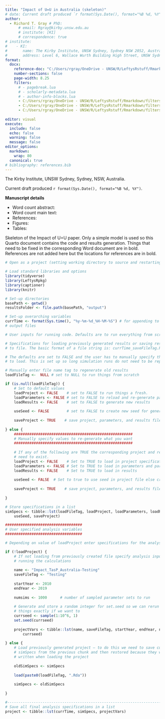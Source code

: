 ```yaml
---
title: "Impact of U=U in Australia (skeleton)"
# date: Current draft produced `r format(Sys.Date(), format="%B %d, %Y")`.
author:
  - Richard T. Gray # PhD:
      # email: Rgray@kirby.unsw.edu.au
      # institute: [KI]
      # correspondence: true
# institute: 
#    - KI: 
#       name: The Kirby Institute, UNSW Sydney, Sydney NSW 2052, Australia
#       address: Level 6, Wallace Wurth Building High Street, UNSW Sydney Kensington NSW 2052
format:
  docx:
    reference-doc: "C:/Users/rgray/OneDrive - UNSW/R/LeftysRstuff/Rmarkdown/mystyles_Paper.docx"
    number-sections: false
    page-width: 8.25
    filters: 
      # - pagebreak.lua
      # - scholarly-metadata.lua
      # - author-info-blocks.lua
      - C:/Users/rgray/OneDrive - UNSW/R/LeftysRstuff/Rmarkdown/filters/pagebreak.lua
      - C:/Users/rgray/OneDrive - UNSW/R/LeftysRstuff/Rmarkdown/filters/scholarly-metadata.lua
      - C:/Users/rgray/OneDrive - UNSW/R/LeftysRstuff/Rmarkdown/filters/author-info-blocks.lua
      
editor: visual
execute:
  include: false
  echo: false
  warning: false
  message: false
editor_options:
  markdown:
    wrap: 80
  canonical: true
# bibliography: references.bib
---
```


<!--- Frontmatter that I can't put into Yaml (as far as I can tell) --->

The Kirby Institute, UNSW Sydney, Sydney, NSW, Australia.

Current draft produced `r format(Sys.Date(), format="%B %d, %Y")`.

**Manuscript details**

-   Word count abstract:
-   Word count main text:
-   References:
-   Figures:
-   Tables:

Skeleton of the Impact of U=U paper. Only a simple model is used so this Quarto
document contains the code and results generation. Things that need to be fixed
in the corresponding Word document are in bold. References are not added here
but the locations for references are in bold.

<!--- The following code chunks set up the model and results generation for the paper--->

```r
# Open as a project (setting working directory to source and restarting R)

# Load standard libraries and options
library(tidyverse)
library(LeftysRpkg)
library(captioner)
library(knitr)

# Set-up directories
basePath <- getwd() 
resultsFolder <- file.path(basePath, "output")

# Set-up overarching variables 
currTime <- format(Sys.time(), "%y-%m-%d_%H-%M-%S") # for appending to 
# output files
```

```r
# User inputs for running code. Defaults are to run everything from scratch. 

# Specifications for loading previously generated results or saving results
# to file. The basic format of a file string is: currTime_saveFileTag.Rda 

# The defaults are set to FALSE and the user has to manually specify the file 
# to load. This is set up so long simulation runs do not need to be repeated.

# Manually enter file name tag to regenerate old results
loadFileTag <-  NULL # set to NULL to run things from scratch

if (is.null(loadFileTag)) {
    # Set to default values 
    loadProject <- FALSE    # set to FALSE to run things a fresh.
    loadParameters <- FALSE # set to FALSE to reload and re-generate parameter sets
    loadResults <- FALSE    # set to FALSE to generate new results 
    
    useSeed <- FALSE        # set to FALSE to create new seed for generating results
    
    saveProject <- TRUE    # save project, parameters, and results files
    
} else {
    ######################################################
    # Manually specify values to re-generate what you want
    ######################################################
    
    # If any of the following are TRUE the corresponding project and results files
    # need to exist. 
    loadProject <- FALSE    # Set to TRUE to load in project specifications
    loadParameters <- FALSE # Set to TRUE to load in parameters and parameter sets
    loadResults <- FALSE    # Set to TRUE to load in results
    
    useSeed <- FALSE  # Set to true to use seed in project file else create new one  
    
    saveProject <- TRUE    # save project, parameters, and results files
    
}

# Store specifications in a list
simSpecs <- tibble::lst(loadFileTag, loadProject, loadParameters, loadResults, 
    useSeed, saveProject)

```

```r

###################################
# User specified analysis variables
###################################

# Depending on value of loadProject enter specifications for the analysis

if (!loadProject) {
    # If not loading from previously created file specify analysis inputs for 
    # running the calculations
    
    name <- "Impact_TasP_Australia-Testing" 
    saveFileTag <- "Testing"
    
    startYear <- 2010 
    endYear <- 2019      
    
    numsims <- 1000      # number of sampled parameter sets to run
    
    # Generate and store a random integer for set.seed so we can rerun 
    # things exactly if we want to
    currseed <- sample(1:10^6, 1)
    set.seed(currseed)
    
    projectVars <- tibble::lst(name, saveFileTag, startYear, endYear, numsims, 
        currseed)
    
} else {
    # Load previously generated project — to do this we need to save current 
    # simSpecs from the previous chunk and then restored because they we be over 
    # written when loading the project 
    
    oldSimSpecs <- simSpecs
    
    load(paste0(loadFileTag, ".Rda"))
    
    simSpecs <- oldSimSpecs
    
}

#-------------------------------------------------------------------------------
# Save all final analysis specifications in a list 
project <- tibble::lst(currTime, simSpecs, projectVars)

```

```r

```

```r

```

```r

```

```r

```

```r

```


